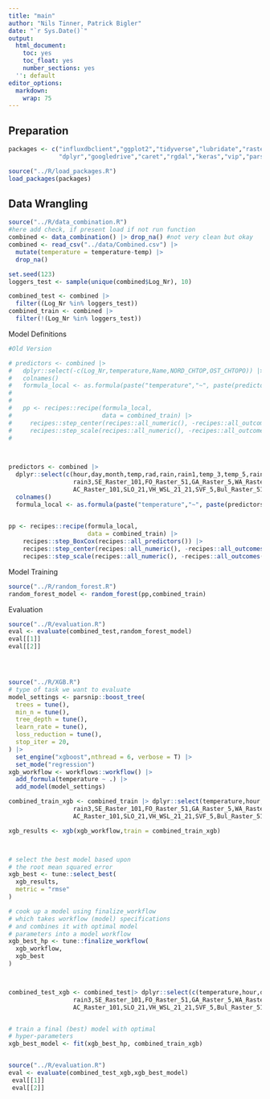 ```yaml
---
title: "main"
author: "Nils Tinner, Patrick Bigler"
date: "`r Sys.Date()`"
output:
  html_document:
    toc: yes
    toc_float: yes
    number_sections: yes
  '': default
editor_options:
  markdown:
    wrap: 75
---
```



## Preparation

```r
packages <- c("influxdbclient","ggplot2","tidyverse","lubridate","raster",
              "dplyr","googledrive","caret","rgdal","keras","vip","parsnip","workflows","tune","dials")

source("../R/load_packages.R")
load_packages(packages)

```

## Data Wrangling
```r
source("../R/data_combination.R")
#here add check, if present load if not run function
combined <- data_combination() |> drop_na() #not very clean but okay
combined <- read_csv("../data/Combined.csv") |> 
  mutate(temperature = temperature-temp) |>
  drop_na()

set.seed(123)
loggers_test <- sample(unique(combined$Log_Nr), 10)

combined_test <- combined |> 
  filter((Log_Nr %in% loggers_test))
combined_train <- combined |> 
  filter(!(Log_Nr %in% loggers_test))

```


Model Definitions
```r
#Old Version

# predictors <- combined |>
#   dplyr::select(-c(Log_Nr,temperature,Name,NORD_CHTOP,OST_CHTOPO)) |>
#   colnames()
#   formula_local <- as.formula(paste("temperature","~", paste(predictors,collapse  = "+")))
#   
# 
#   pp <- recipes::recipe(formula_local,
#                         data = combined_train) |>
#     recipes::step_center(recipes::all_numeric(), -recipes::all_outcomes()) |>
#     recipes::step_scale(recipes::all_numeric(), -recipes::all_outcomes())
#   

  

predictors <- combined |>
  dplyr::select(c(hour,day,month,temp,rad,rain,rain1,temp_3,temp_5,rain1,rain2,
                  rain3,SE_Raster_101,FO_Raster_51,GA_Raster_5,WA_Raster_21,
                  AC_Raster_101,SLO_21,VH_WSL_21_21,SVF_5,Bul_Raster_51,BH_21,DEM,LV_03_E,LV_03_N)) |>
  colnames()
  formula_local <- as.formula(paste("temperature","~", paste(predictors,collapse  = "+")))
  

pp <- recipes::recipe(formula_local,
                      data = combined_train) |>
    recipes::step_BoxCox(recipes::all_predictors()) |>
    recipes::step_center(recipes::all_numeric(), -recipes::all_outcomes()) |>
    recipes::step_scale(recipes::all_numeric(), -recipes::all_outcomes())

```




Model Training
```r
source("../R/random_forest.R")
random_forest_model <- random_forest(pp,combined_train)

```


Evaluation
```r
source("../R/evaluation.R")
eval <- evaluate(combined_test,random_forest_model)
eval[[1]]
eval[[2]]





```


```r

source("../R/XGB.R")
# type of task we want to evaluate
model_settings <- parsnip::boost_tree(
  trees = tune(),
  min_n = tune(),
  tree_depth = tune(),
  learn_rate = tune(),
  loss_reduction = tune(),
  stop_iter = 20,
) |>
  set_engine("xgboost",nthread = 6, verbose = T) |>
  set_mode("regression")
xgb_workflow <- workflows::workflow() |>
  add_formula(temperature ~ .) |>
  add_model(model_settings)

combined_train_xgb <- combined_train |> dplyr::select(temperature,hour,day,month,temp,rad,rain,rain1,temp_3,temp_5,rain1,rain2,
                  rain3,SE_Raster_101,FO_Raster_51,GA_Raster_5,WA_Raster_21,
                  AC_Raster_101,SLO_21,VH_WSL_21_21,SVF_5,Bul_Raster_51,BH_21,DEM,LV_03_E,LV_03_N)

xgb_results <- xgb(xgb_workflow,train = combined_train_xgb)



# select the best model based upon
# the root mean squared error
xgb_best <- tune::select_best(
  xgb_results,
  metric = "rmse"
)

# cook up a model using finalize_workflow
# which takes workflow (model) specifications
# and combines it with optimal model
# parameters into a model workflow
xgb_best_hp <- tune::finalize_workflow(
  xgb_workflow,
  xgb_best
)



combined_test_xgb <- combined_test|> dplyr::select(c(temperature,hour,day,month,temp,rad,rain,rain1,temp_3,temp_5,rain1,rain2,
                  rain3,SE_Raster_101,FO_Raster_51,GA_Raster_5,WA_Raster_21,
                  AC_Raster_101,SLO_21,VH_WSL_21_21,SVF_5,Bul_Raster_51,BH_21,DEM,LV_03_E,LV_03_N))


# train a final (best) model with optimal
# hyper-parameters
xgb_best_model <- fit(xgb_best_hp, combined_train_xgb)


source("../R/evaluation.R")
eval <- evaluate(combined_test_xgb,xgb_best_model)
 eval[[1]]
 eval[[2]]

```


